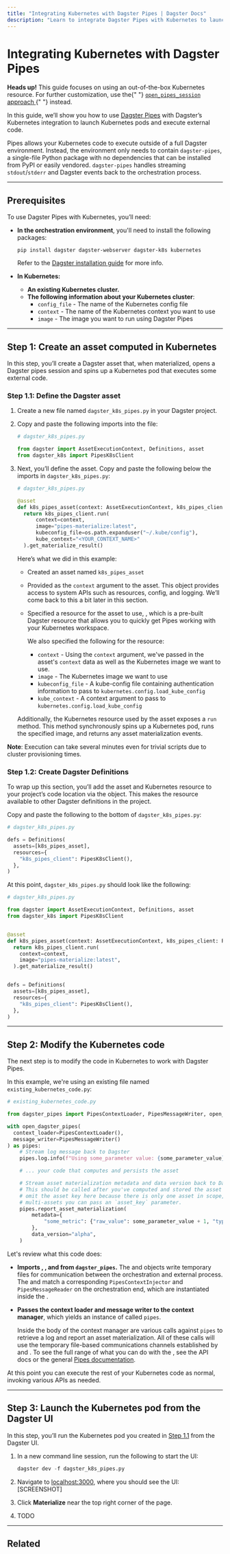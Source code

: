 ```yaml
---
title: "Integrating Kubernetes with Dagster Pipes | Dagster Docs"
description: "Learn to integrate Dagster Pipes with Kubernetes to launch external code from Dagster assets."
---
```


# Integrating Kubernetes with Dagster Pipes

<Note>
  <strong>Heads up!</strong> This guide focuses on using an out-of-the-box
  Kubernetes resource. For further customization, use the{" "}
  <a href="/guides/dagster-pipes/customizing-dagster-pipes-protocols">
    <code>open_pipes_session</code> approach
  </a>{" "}
  instead.
</Note>

In this guide, we’ll show you how to use [Dagster Pipes](/guides/dagster-pipes) with Dagster’s Kubernetes integration to launch Kubernetes pods and execute external code.

Pipes allows your Kubernetes code to execute outside of a full Dagster environment. Instead, the environment only needs to contain `dagster-pipes`, a single-file Python package with no dependencies that can be installed from PyPI or easily vendored. `dagster-pipes` handles streaming `stdout`/`stderr` and Dagster events back to the orchestration process.

---

## Prerequisites

To use Dagster Pipes with Kubernetes, you’ll need:

- **In the orchestration environment**, you'll need to install the following packages:

  ```shell
  pip install dagster dagster-webserver dagster-k8s kubernetes
  ```

  Refer to the [Dagster installation guide](/getting-started/install) for more info.

- **In Kubernetes:**
  - **An existing Kubernetes cluster.**
  - **The following information about your Kubernetes cluster**:
    - `config_file` - The name of the Kubernetes config file
    - `context` - The name of the Kubernetes context you want to use
    - `image` - The image you want to run using Dagster Pipes

---

## Step 1: Create an asset computed in Kubernetes

In this step, you’ll create a Dagster asset that, when materialized, opens a Dagster pipes session and spins up a Kubernetes pod that executes some external code.

### Step 1.1: Define the Dagster asset

1. Create a new file named `dagster_k8s_pipes.py` in your Dagster project.

2. Copy and paste the following imports into the file:

   ```python
   # dagster_k8s_pipes.py

   from dagster import AssetExecutionContext, Definitions, asset
   from dagster_k8s import PipesK8sClient
   ```

3. Next, you’ll define the asset. Copy and paste the following below the imports in `dagster_k8s_pipes.py`:

   ```python
   # dagster_k8s_pipes.py

   @asset
   def k8s_pipes_asset(context: AssetExecutionContext, k8s_pipes_client: PipesK8sClient):
     return k8s_pipes_client.run(
         context=context,
         image="pipes-materialize:latest",
         kubeconfig_file=os.path.expanduser("~/.kube/config"),
         kube_context="<YOUR_CONTEXT_NAME>"
     ).get_materialize_result()
   ```

   Here’s what we did in this example:

   - Created an asset named `k8s_pipes_asset`
   - Provided <PyObject object="AssetExecutionContext" /> as the `context` argument to the asset. This object provides access to system APIs such as resources, config, and logging. We’ll come back to this a bit later in this section.
   - Specified a resource for the asset to use, <PyObject module="dagster_k8s" object="PipesK8sClient" />, which is a pre-built Dagster resource that allows you to quickly get Pipes working with your Kubernetes workspace.

     We also specified the following for the resource:

     - `context` - Using the `context` argument, we've passed in the asset's `context` data as well as the Kubernetes image we want to use.
     - `image` - The Kubernetes image we want to use
     - `kubeconfig_file` - A kube-config file containing authentication information to pass to `kubernetes.config.load_kube_config`
     - `kube_context` - A context argument to pass to `kubernetes.config.load_kube_config`

   Additionally, the Kubernetes resource used by the asset exposes a `run` method. This method synchronously spins up a Kubernetes pod, runs the specified image, and returns any asset materialization events.

**Note**: Execution can take several minutes even for trivial scripts due to cluster provisioning times.

### Step 1.2: Create Dagster Definitions

To wrap up this section, you’ll add the asset and Kubernetes resource to your project’s code location via the <PyObject object="Definitions" /> object. This makes the resource available to other Dagster definitions in the project.

Copy and paste the following to the bottom of `dagster_k8s_pipes.py`:

```python
# dagster_k8s_pipes.py

defs = Definitions(
  assets=[k8s_pipes_asset],
  resources={
    "k8s_pipes_client": PipesK8sClient(),
  },
)
```

At this point, `dagster_k8s_pipes.py` should look like the following:

```python
# dagster_k8s_pipes.py

from dagster import AssetExecutionContext, Definitions, asset
from dagster_k8s import PipesK8sClient


@asset
def k8s_pipes_asset(context: AssetExecutionContext, k8s_pipes_client: PipesK8sClient):
  return k8s_pipes_client.run(
    context=context,
    image="pipes-materialize:latest",
  ).get_materialize_result()


defs = Definitions(
  assets=[k8s_pipes_asset],
  resources={
    "k8s_pipes_client": PipesK8sClient(),
  },
)
```

---

## Step 2: Modify the Kubernetes code

The next step is to modify the code in Kubernetes to work with Dagster Pipes.

In this example, we're using an existing file named `existing_kubernetes_code.py`:

```python
# existing_kubernetes_code.py

from dagster_pipes import PipesContextLoader, PipesMessageWriter, open_dagster_pipes

with open_dagster_pipes(
  context_loader=PipesContextLoader(),
  message_writer=PipesMessageWriter()
) as pipes:
    # Stream log message back to Dagster
    pipes.log.info(f"Using some_parameter value: {some_parameter_value}")

    # ... your code that computes and persists the asset

    # Stream asset materialization metadata and data version back to Dagster.
    # This should be called after you've computed and stored the asset value. We
    # omit the asset key here because there is only one asset in scope, but for
    # multi-assets you can pass an `asset_key` parameter.
    pipes.report_asset_materialization(
        metadata={
            "some_metric": {"raw_value": some_parameter_value + 1, "type": "int"}
        },
        data_version="alpha",
    )
```

Let's review what this code does:

- **Imports <PyObject object="PipesContextLoader" module="dagster_pipes" />, <PyObject object="PipesMessageWriter" module="dagster_pipes" />, and <PyObject object="open_dagster_pipes" module="dagster_pipes" /> from `dagster_pipes`.** The <PyObject object="PipesContextLoader" module="dagster_pipes" /> and <PyObject object="PipesMessageWriter" module="dagster_pipes" /> objects write temporary files for communication between the orchestration and external process. The <PyObject object="PipesContextLoader" module="dagster_pipes" /> and <PyObject object="PipesMessageWriter" module="dagster_pipes" /> match a corresponding `PipesContextInjector` and `PipesMessageReader` on the orchestration end, which are instantiated inside the <PyObject module="dagster_k8s" object="PipesK8sClient" />.

- **Passes the context loader and message writer to the <PyObject object="open_dagster_pipes" module="dagster_pipes" /> context manager**, which yields an instance of <PyObject object="PipesContext" module="dagster_pipes" /> called `pipes`.

  Inside the body of the context manager are various calls against `pipes` to retrieve a log and report an asset materialization. All of these calls will use the temporary file-based communications channels established by <PyObject object="PipesContextLoader" module="dagster_pipes" /> and <PyObject object="PipesMessageWriter" module="dagster_pipes" />. To see the full range of what you can do with the <PyObject object="PipesContext" module="dagster_pipes" />, see the API docs or the general [Pipes documentation](/guides/dagster-pipes).

At this point you can execute the rest of your Kubernetes code as normal, invoking various <PyObject object="PipesContext" module="dagster_pipes" /> APIs as needed.

---

## Step 3: Launch the Kubernetes pod from the Dagster UI

In this step, you’ll run the Kubernetes pod you created in [Step 1.1](#step-11-define-the-dagster-asset) from the Dagster UI.

1. In a new command line session, run the following to start the UI:

   ```python
   dagster dev -f dagster_k8s_pipes.py
   ```

2. Navigate to [localhost:3000](http://localhost:3000/), where you should see the UI: \[SCREENSHOT]

3. Click **Materialize** near the top right corner of the page.

4. TODO

---

## Related

<ArticleList>
  <ArticleListItem
    title="Dagster Pipes"
    href="/guides/dagster-pipes"
  ></ArticleListItem>
  <ArticleListItem
    title="Dagster Pipes details and customization"
    href="/guides/dagster-pipes/dagster-pipes-details-and-customization"
  ></ArticleListItem>
  <ArticleListItem
    title="dagster-k8s API reference"
    href="/_apidocs/libraries/dagster-k8s"
  ></ArticleListItem>
</ArticleList>
